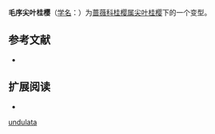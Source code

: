 {{Infraspeciesbox
| image = 
| image_caption = 
| status = 
| status_system = 
| genus = Laurocerasus
| species link = 尖叶桂樱
| species = undulata
| name = 毛序尖叶桂樱 
| forma = pubigera
| authority = Yü et Lu
| synonyms = 
|}}

'''毛序尖叶桂樱'''（[[学名|学名]]：{{lang|la|'''''Laurocerasus undulata'' f. ''pubigera'''''}}）为[[蔷薇科|蔷薇科]][[桂樱属|桂樱属]][[尖叶桂樱|尖叶桂樱]]下的一个变型。

== 参考文献 ==
{{refbegin}}
* {{CPNI| zh=毛序尖叶桂樱 | id=077-26300 | binomial=Laurocerasus undulata | authority=Yü et Lu | form=pubigera | accessdate=2013-01-17}}
{{refend}}

== 扩展阅读 ==
{{refbegin}}
* {{wikispecies-inline|Laurocerasus undulata f. pubigera|毛序尖叶桂樱}}
{{refend}}

[[Category:桂樱属|undulata]]


{{plant-stub}}